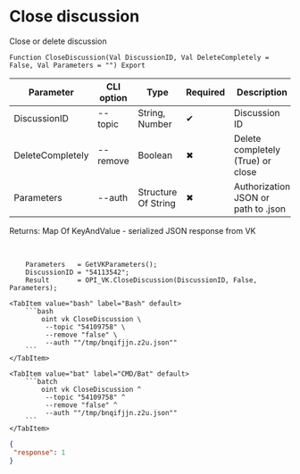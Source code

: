 ﻿---
sidebar_position: 2
description: Close discussion and other functions to work with VK in the Open Integration Package, a free open-source integration library for 1C:Enterprise 8, OneScript and CLI
keywords: [1C, 1С, 1С:Enterprise, 1С:Enterprise 8.3, API, Integration, Services, Exchange, OneScript, CLI, VK]
---


# Close discussion
 Close or delete discussion



`Function CloseDiscussion(Val DiscussionID, Val DeleteCompletely = False, Val Parameters = "") Export`

  | Parameter | CLI option | Type | Required | Description |
  |-|-|-|-|-|
  | DiscussionID | --topic | String, Number | &#x2714; | Discussion ID |
  | DeleteCompletely | --remove | Boolean | &#x2716; | Delete completely (True) or close |
  | Parameters | --auth | Structure Of String | &#x2716; | Authorization JSON or path to .json |

  
  Returns:  Map Of KeyAndValue - serialized JSON response from VK

<br/>



```bsl title="1C:Enterprise/OneScript code example"
    Parameters   = GetVKParameters();
    DiscussionID = "54113542";
    Result       = OPI_VK.CloseDiscussion(DiscussionID, False, Parameters);
```
 

 <Tabs>
  
    <TabItem value="bash" label="Bash" default>
        ```bash
            oint vk CloseDiscussion \
             --topic "54109758" \
             --remove "false" \
             --auth ""/tmp/bnqifjjn.z2u.json""
        ```
    </TabItem>
  
    <TabItem value="bat" label="CMD/Bat" default>
        ```batch
            oint vk CloseDiscussion ^
             --topic "54109758" ^
             --remove "false" ^
             --auth ""/tmp/bnqifjjn.z2u.json""
        ```
    </TabItem>
</Tabs>


```json title="Result"
{
 "response": 1
}
```
